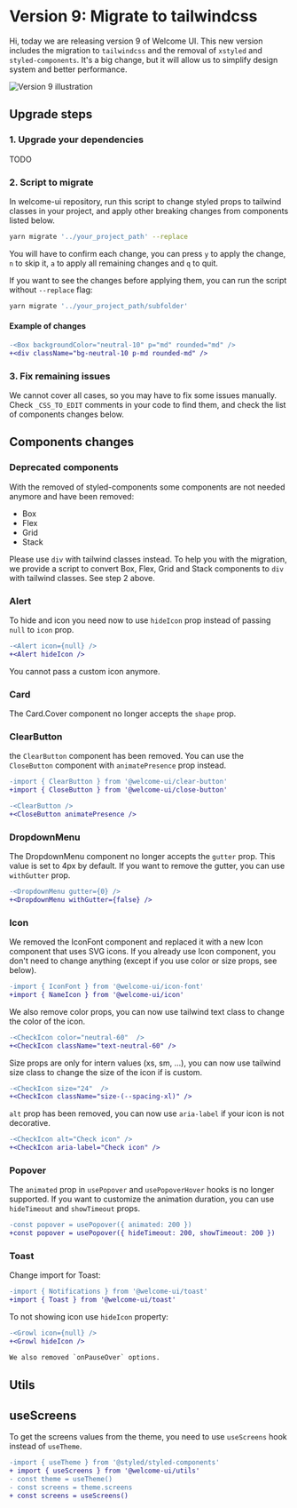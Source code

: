 # Version 9: Migrate to tailwindcss

Hi, today we are releasing version 9 of Welcome UI. This new version includes the migration to `tailwindcss` and the removal of `xstyled` and `styled-components`. It's a big change, but it will allow us to simplify design system and better performance.

![Version 9 illustration](https://www.welcome-ui.com/v9.png)

## Upgrade steps

### 1. Upgrade your dependencies

TODO

### 2. Script to migrate

In welcome-ui repository, run this script to change styled props to tailwind classes in your project, and apply other breaking changes from components listed below.

```bash
yarn migrate '../your_project_path' --replace
```

You will have to confirm each change, you can press `y` to apply the change, `n` to skip it, `a` to apply all remaining changes and `q` to quit.

If you want to see the changes before applying them, you can run the script without `--replace` flag:

```bash
yarn migrate '../your_project_path/subfolder'
```

#### Example of changes

```diff
-<Box backgroundColor="neutral-10" p="md" rounded="md" />
+<div className="bg-neutral-10 p-md rounded-md" />
```

### 3. Fix remaining issues

We cannot cover all cases, so you may have to fix some issues manually. Check `_CSS_TO_EDIT` comments in your code to find them, and check the list of components changes below.

## Components changes

### Deprecated components

With the removed of styled-components some components are not needed anymore and have been removed:

- Box
- Flex
- Grid
- Stack

Please use `div` with tailwind classes instead. To help you with the migration, we provide a script to convert Box, Flex, Grid and Stack components to `div` with tailwind classes. See step 2 above.

### Alert

To hide and icon you need now to use `hideIcon` prop instead of passing `null` to `icon` prop.

```diff
-<Alert icon={null} />
+<Alert hideIcon />
```

You cannot pass a custom icon anymore.

### Card

The Card.Cover component no longer accepts the `shape` prop.

### ClearButton

the `ClearButton` component has been removed. You can use the `CloseButton` component with `animatePresence` prop instead.

```diff
-import { ClearButton } from '@welcome-ui/clear-button'
+import { CloseButton } from '@welcome-ui/close-button'

-<ClearButton />
+<CloseButton animatePresence />
```

### DropdownMenu

The DropdownMenu component no longer accepts the `gutter` prop. This value is set to 4px by default. If you want to remove the gutter, you can use `withGutter` prop.

```diff
-<DropdownMenu gutter={0} />
+<DropdownMenu withGutter={false} />
```

### Icon

We removed the IconFont component and replaced it with a new Icon component that uses SVG icons. If you already use Icon component, you don't need to change anything (except if you use color or size props, see below).

```diff
-import { IconFont } from '@welcome-ui/icon-font'
+import { NameIcon } from '@welcome-ui/icon'
```

We also remove color props, you can now use tailwind text class to change the color of the icon.

```diff
-<CheckIcon color="neutral-60"  />
+<CheckIcon className="text-neutral-60" />
```

Size props are only for intern values (xs, sm, ...), you can now use tailwind size class to change the size of the icon if is custom.

```diff
-<CheckIcon size="24"  />
+<CheckIcon className="size-(--spacing-xl)" />
```

`alt` prop has been removed, you can now use `aria-label` if your icon is not decorative.

```diff
-<CheckIcon alt="Check icon" />
+<CheckIcon aria-label="Check icon" />
```

### Popover

The `animated` prop in `usePopover` and `usePopoverHover` hooks is no longer supported. If you want to customize the animation duration, you can use `hideTimeout` and `showTimeout` props.

```diff
-const popover = usePopover({ animated: 200 })
+const popover = usePopover({ hideTimeout: 200, showTimeout: 200 })
```

### Toast

Change import for Toast:

```diff
-import { Notifications } from '@welcome-ui/toast'
+import { Toast } from '@welcome-ui/toast'
```

To not showing icon use `hideIcon` property:

```diff
-<Growl icon={null} />
+<Growl hideIcon />

We also removed `onPauseOver` options.
```

## Utils

## useScreens

To get the screens values from the theme, you need to use `useScreens` hook instead of `useTheme`.

```diff
-import { useTheme } from '@styled/styled-components'
+ import { useScreens } from '@welcome-ui/utils'
- const theme = useTheme()
- const screens = theme.screens
+ const screens = useScreens()
```

